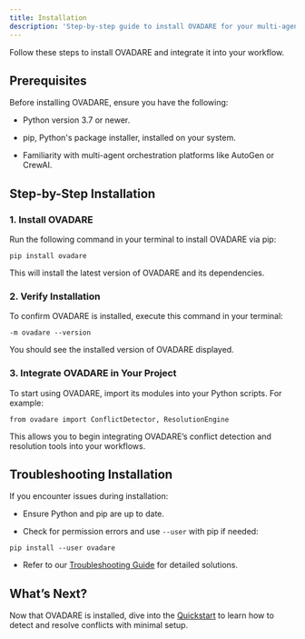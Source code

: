 ```yaml
---
title: Installation
description: 'Step-by-step guide to install OVADARE for your multi-agent platforms.'
---
```


Follow these steps to install OVADARE and integrate it into your workflow.

## Prerequisites

Before installing OVADARE, ensure you have the following:

* Python version 3.7 or newer.

* pip, Python's package installer, installed on your system.

* Familiarity with multi-agent orchestration platforms like AutoGen or CrewAI.

## Step-by-Step Installation

### 1. Install OVADARE

Run the following command in your terminal to install OVADARE via pip:

```
pip install ovadare
```

This will install the latest version of OVADARE and its dependencies.

### 2. Verify Installation

To confirm OVADARE is installed, execute this command in your terminal:

```
-m ovadare --version
```

You should see the installed version of OVADARE displayed.

### 3. Integrate OVADARE in Your Project

To start using OVADARE, import its modules into your Python scripts. For example:

```
from ovadare import ConflictDetector, ResolutionEngine
```

This allows you to begin integrating OVADARE’s conflict detection and resolution tools into your workflows.

## Troubleshooting Installation

If you encounter issues during installation:

* Ensure Python and pip are up to date.

* Check for permission errors and use `--user` with pip if needed:

```
pip install --user ovadare
```

* Refer to our [Troubleshooting Guide](troubleshooting) for detailed solutions.

## What’s Next?

Now that OVADARE is installed, dive into the [Quickstart](quickstart) to learn how to detect and resolve conflicts with minimal setup.